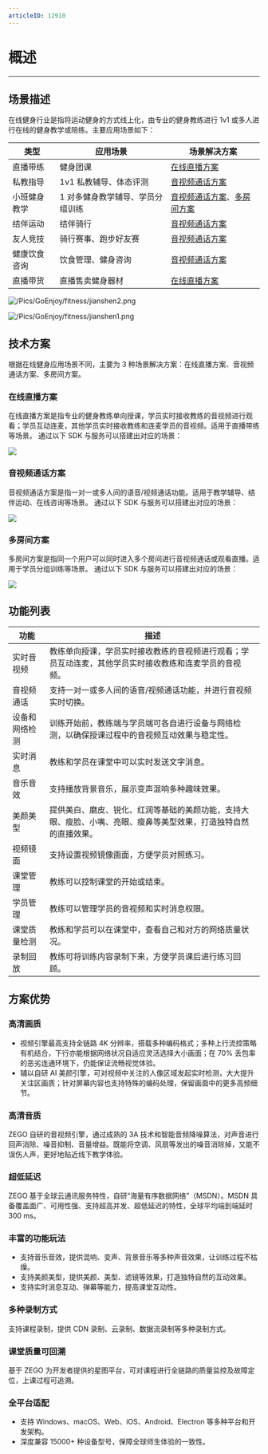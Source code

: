 ```yaml
---
articleID: 12910
---
```

# 概述

- - -

## 场景描述

在线健身行业是指将运动健身的方式线上化，由专业的健身教练进行 1v1 或多人进行在线的健身教学或陪练。主要应用场景如下：

| 类型 |应用场景| 场景解决方案 |
| --- | ---- | ------ |
|直播带练|健身团课|[在线直播方案](/online-fitness/live-streaming)|
|私教指导|1v1 私教辅导、体态评测|[音视频通话方案](/online-fitness/call)|
|小班健身教学|1 对多健身教学辅导、学员分组训练|[音视频通话方案](/online-fitness/call)、[多房间方案](/online-fitness/multi-room)|
|结伴运动|结伴骑行|[音视频通话方案](/online-fitness/call)|
|友人竞技|骑行赛事、跑步好友赛|[音视频通话方案](/online-fitness/call)|
|健康饮食咨询|饮食管理、健身咨询|[音视频通话方案](/online-fitness/call)|
|直播带货|直播售卖健身器材|[在线直播方案](/online-fitness/live-streaming)|

![/Pics/GoEnjoy/fitness/jianshen2.png](http://doc.oa.zego.im/Pics/GoEnjoy/fitness/jianshen2.png)

![/Pics/GoEnjoy/fitness/jianshen1.png](http://doc.oa.zego.im/Pics/GoEnjoy/fitness/jianshen1.png)


## 技术方案
根据在线健身应用场景不同，主要为 3 种场景解决方案：在线直播方案、音视频通话方案、多房间方案。

### 在线直播方案
在线直播方案是指专业的健身教练单向授课，学员实时接收教练的音视频进行观看；学员互动连麦，其他学员实时接收教练和连麦学员的音视频。适用于直播带练等场景。
通过以下 SDK 与服务可以搭建出对应的场景：
<Frame width="512" height="auto" caption="">
  <img src="https://doc-media.zego.im/sdk-doc/Pics/GoEnjoy/fitness/Liveshow.png" />
</Frame>

### 音视频通话方案
音视频通话方案是指一对一或多人间的语音/视频通话功能。适用于教学辅导、结伴运动、在线咨询等场景。
通过以下 SDK 与服务可以搭建出对应的场景：
<Frame width="512" height="auto" caption="">
  <img src="https://doc-media.zego.im/sdk-doc/Pics/GoEnjoy/fitness/call.png" />
</Frame>

### 多房间方案
多房间方案是指同一个用户可以同时进入多个房间进行音视频通话或观看直播。适用于学员分组训练等场景。
通过以下 SDK 与服务可以搭建出对应的场景：
<Frame width="512" height="auto" caption="">
  <img src="https://doc-media.zego.im/sdk-doc/Pics/GoEnjoy/fitness/duofangjian.png" />
</Frame>


## 功能列表
| 功能 | 描述 |
| --- | ---- |
|实时音视频|教练单向授课，学员实时接收教练的音视频进行观看；学员互动连麦，其他学员实时接收教练和连麦学员的音视频。|
|音视频通话|支持一对一或多人间的语音/视频通话功能，并进行音视频实时切换。|
|设备和网络检测|训练开始前，教练端与学员端可各自进行设备与网络检测，以确保授课过程中的音视频互动效果与稳定性。|
|实时消息|教练和学员在课堂中可以实时发送文字消息。|
|音乐音效|支持播放背景音乐，展示变声混响多种趣味效果。|
|美颜美型|提供美白、磨皮、锐化、红润等基础的美颜功能，支持大眼、瘦脸、小嘴、亮眼、瘦鼻等美型效果，打造独特自然的直播效果。|
|视频镜面|支持设置视频镜像画面，方便学员对照练习。|
|课堂管理|教练可以控制课堂的开始或结束。|
|学员管理|教练可以管理学员的音视频和实时消息权限。|
|课堂质量检测|教练和学员可以在课堂中，查看自己和对方的网络质量状况。|
|录制回放|教练可将训练内容录制下来，方便学员课后进行练习回顾。|


## 方案优势

### **高清画质**

- 视频引擎最高支持全链路 4K 分辨率，搭载多种编码格式；多种上行流控策略有机结合，下行亦能根据网络状况自适应灵活选择大小画面；在 70% 丢包率的恶劣连通环境下，仍能保证流畅视觉体验。
- 辅以自研 AI 美颜引擎，可对视频中关注的人像区域发起实时检测，大大提升关注区画质；针对屏幕内容也支持特殊的编码处理，保留画面中的更多高频细节。

### **高清音质**

ZEGO 自研的音视频引擎，通过成熟的 3A 技术和智能音频降噪算法，对声音进行回声消除、噪音抑制、音量增益。既能将空调、风扇等发出的噪音消除掉，又能不误伤人声，更好地贴近线下教学体验。

### **超低延迟**

ZEGO 基于全球云通讯服务特性，自研“海量有序数据网络”（MSDN）。MSDN 具备覆盖面广、可用性强、支持超高并发、超低延迟的特性，全球平均端到端延时 300 ms。

### **丰富的功能玩法**

- 支持音乐音效，提供混响、变声、背景音乐等多种声音效果，让训练过程不枯燥。
- 支持美颜美型，提供美颜、美型、滤镜等效果，打造独特自然的互动效果。
- 支持实时消息互动、弹幕等能力，提高课堂互动性。

### **多种录制方式**

支持课程录制，提供 CDN 录制、云录制、数据流录制等多种录制方式。


### **课堂质量可回溯**

基于 ZEGO 为开发者提供的星图平台，可对课程进行全链路的质量监控及故障定位，上课过程可追溯。


### **全平台适配**

- 支持 Windows、macOS、Web、iOS、Android、Electron 等多种平台和开发架构。
- 深度兼容 15000+ 种设备型号，保障全球师生体验的一致性。
